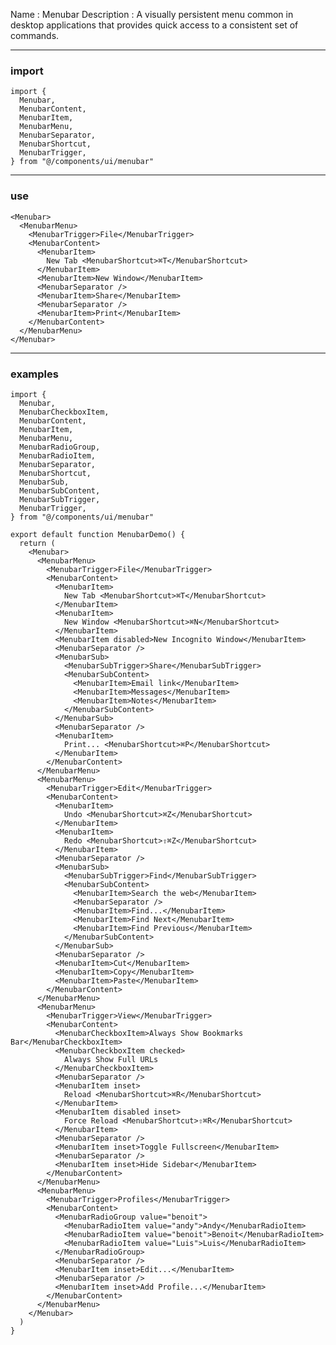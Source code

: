 Name : Menubar
Description : A visually persistent menu common in desktop applications that provides quick access to a consistent set of commands.

---

### import

```
import {
  Menubar,
  MenubarContent,
  MenubarItem,
  MenubarMenu,
  MenubarSeparator,
  MenubarShortcut,
  MenubarTrigger,
} from "@/components/ui/menubar"
```

---

### use

```menubar.mdx
<Menubar>
  <MenubarMenu>
    <MenubarTrigger>File</MenubarTrigger>
    <MenubarContent>
      <MenubarItem>
        New Tab <MenubarShortcut>⌘T</MenubarShortcut>
      </MenubarItem>
      <MenubarItem>New Window</MenubarItem>
      <MenubarSeparator />
      <MenubarItem>Share</MenubarItem>
      <MenubarSeparator />
      <MenubarItem>Print</MenubarItem>
    </MenubarContent>
  </MenubarMenu>
</Menubar>
```

---

### examples

```menubar-demo.tsx
import {
  Menubar,
  MenubarCheckboxItem,
  MenubarContent,
  MenubarItem,
  MenubarMenu,
  MenubarRadioGroup,
  MenubarRadioItem,
  MenubarSeparator,
  MenubarShortcut,
  MenubarSub,
  MenubarSubContent,
  MenubarSubTrigger,
  MenubarTrigger,
} from "@/components/ui/menubar"

export default function MenubarDemo() {
  return (
    <Menubar>
      <MenubarMenu>
        <MenubarTrigger>File</MenubarTrigger>
        <MenubarContent>
          <MenubarItem>
            New Tab <MenubarShortcut>⌘T</MenubarShortcut>
          </MenubarItem>
          <MenubarItem>
            New Window <MenubarShortcut>⌘N</MenubarShortcut>
          </MenubarItem>
          <MenubarItem disabled>New Incognito Window</MenubarItem>
          <MenubarSeparator />
          <MenubarSub>
            <MenubarSubTrigger>Share</MenubarSubTrigger>
            <MenubarSubContent>
              <MenubarItem>Email link</MenubarItem>
              <MenubarItem>Messages</MenubarItem>
              <MenubarItem>Notes</MenubarItem>
            </MenubarSubContent>
          </MenubarSub>
          <MenubarSeparator />
          <MenubarItem>
            Print... <MenubarShortcut>⌘P</MenubarShortcut>
          </MenubarItem>
        </MenubarContent>
      </MenubarMenu>
      <MenubarMenu>
        <MenubarTrigger>Edit</MenubarTrigger>
        <MenubarContent>
          <MenubarItem>
            Undo <MenubarShortcut>⌘Z</MenubarShortcut>
          </MenubarItem>
          <MenubarItem>
            Redo <MenubarShortcut>⇧⌘Z</MenubarShortcut>
          </MenubarItem>
          <MenubarSeparator />
          <MenubarSub>
            <MenubarSubTrigger>Find</MenubarSubTrigger>
            <MenubarSubContent>
              <MenubarItem>Search the web</MenubarItem>
              <MenubarSeparator />
              <MenubarItem>Find...</MenubarItem>
              <MenubarItem>Find Next</MenubarItem>
              <MenubarItem>Find Previous</MenubarItem>
            </MenubarSubContent>
          </MenubarSub>
          <MenubarSeparator />
          <MenubarItem>Cut</MenubarItem>
          <MenubarItem>Copy</MenubarItem>
          <MenubarItem>Paste</MenubarItem>
        </MenubarContent>
      </MenubarMenu>
      <MenubarMenu>
        <MenubarTrigger>View</MenubarTrigger>
        <MenubarContent>
          <MenubarCheckboxItem>Always Show Bookmarks Bar</MenubarCheckboxItem>
          <MenubarCheckboxItem checked>
            Always Show Full URLs
          </MenubarCheckboxItem>
          <MenubarSeparator />
          <MenubarItem inset>
            Reload <MenubarShortcut>⌘R</MenubarShortcut>
          </MenubarItem>
          <MenubarItem disabled inset>
            Force Reload <MenubarShortcut>⇧⌘R</MenubarShortcut>
          </MenubarItem>
          <MenubarSeparator />
          <MenubarItem inset>Toggle Fullscreen</MenubarItem>
          <MenubarSeparator />
          <MenubarItem inset>Hide Sidebar</MenubarItem>
        </MenubarContent>
      </MenubarMenu>
      <MenubarMenu>
        <MenubarTrigger>Profiles</MenubarTrigger>
        <MenubarContent>
          <MenubarRadioGroup value="benoit">
            <MenubarRadioItem value="andy">Andy</MenubarRadioItem>
            <MenubarRadioItem value="benoit">Benoit</MenubarRadioItem>
            <MenubarRadioItem value="Luis">Luis</MenubarRadioItem>
          </MenubarRadioGroup>
          <MenubarSeparator />
          <MenubarItem inset>Edit...</MenubarItem>
          <MenubarSeparator />
          <MenubarItem inset>Add Profile...</MenubarItem>
        </MenubarContent>
      </MenubarMenu>
    </Menubar>
  )
}
```
